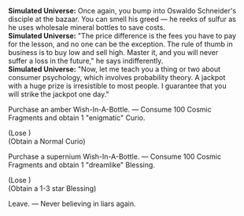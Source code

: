 {{Dialogue Start}}
:'''Simulated Universe:''' Once again, you bump into Oswaldo Schneider's disciple at the bazaar. You can smell his greed &mdash; he reeks of sulfur as he uses wholesale mineral bottles to save costs.
:'''Simulated Universe:''' "The price difference is the fees you have to pay for the lesson, and no one can be the exception. The rule of thumb in business is to buy low and sell high. Master it, and you will never suffer a loss in the future," he says indifferently.
:'''Simulated Universe:''' "Now, let me teach you a thing or two about consumer psychology, which involves probability theory. A jackpot with a huge prize is irresistible to most people. I guarantee that you will strike the jackpot one day."
:{{DIcon|Star}} Purchase an amber Wish-In-A-Bottle. &mdash; Consume 100 Cosmic Fragments and obtain 1 "enigmatic" Curio.
:;(Lose {{Item|Cosmic Fragment|20|x=100}})
:;(Obtain a Normal Curio)
:{{DIcon|Star}} Purchase a supernium Wish-In-A-Bottle. &mdash; Consume 100 Cosmic Fragments and obtain 1 "dreamlike" Blessing.
:;(Lose {{Item|Cosmic Fragment|20|x=100}})
:;(Obtain a 1-3 star Blessing)
:{{DIcon|Star}} Leave. &mdash; Never believing in liars again.
{{Dialogue End}}